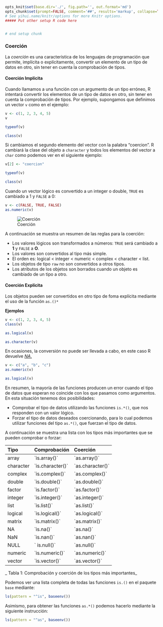 ```r
opts_knit$set(base.dir='./', fig.path='', out.format='md')
opts_chunk$set(prompt=FALSE, comment='##', results='markup', collapse=TRUE, echo=TRUE, eval=TRUE)
# See yihui.name/knitr/options for more Knitr options.
##### Put other setup R code here


# end setup chunk
```
### Coerción


La _coerción_ es una característica de los lenguajes de programación que permite, implícita o explícitamente, convertir un elemento de un tipo de datos en otro, sin tener en cuenta la comprobación de tipos.


#### Coerción Implícita {#implicita}

Cuando llamamos a una función con un argumento de un tipo erróneo, R intentará convertir los elementos de un tipo de datos en otro, sin tener en cuenta la comprobación de tipos. Por ejemplo, supongamos que definimos un vector `v` como en el ejemplo:



```r
v <- c(1, 2, 3, 4, 5)
v
```



```r
typeof(v)
```


```r
class(v)
```

Si cambiamos el segundo elemento del vector con la palabra "coercion". R cambiará la clase del objeto a `character` y todos los elementos del vector a `char` como podemos ver en el siguiente ejemplo:



```r
v[2] <- "coercion"
```


```r
typeof(v)
```


```r
class(v)
```


Cuando un vector lógico es convertido a un integer o double, `TRUE` es cambiado a
1 y `FALSE` a 0:

```r
v <- c(FALSE, TRUE, FALSE)
as.numeric(v)
```


![Coerción](images/coercion.PNG)



A continuación se muestra un resumen de las reglas para la coerción:


- Los valores lógicos son transformados a números: `TRUE` será cambiado a __1__ y `FALSE` a __O__.
- Los valores son convertidos al tipo más simple.
- El orden es: logical < integer < numeric < complex < character < list.
- Los objetos de tipo `raw` no son convertidos a otros tipos.
- Los atributos de los objetos son borrados cuando un objeto es cambiado de un tipo a otro.


#### Coerción Explícita {#explicita}

Los objetos pueden ser convertidos en otro tipo de foma explícita mediante el uso
de la función `as.()*`

__Ejemplos__


```r
v <- c(1, 2, 3, 4, 5)
class(v)
```


```r
as.logical(v)
```


```r
as.character(v)
```



En ocasiones, la conversión no puede ser llevada a cabo, en este caso R devuelve [_NA_.](#na)


```r
v <- c("a", "b", "c")
as.numeric(v)
```


```r
as.logical(v)
```


En resumen, la mayoría de las funciones producen un error cuando el tipo de datos que esperan no coincide con los que pasamos como argumentos. En esta situación tenemos dos posibilidades:



* Comprobar el tipo de datos utilizando las funciones `is.*()`, que nos responden con un valor lógico.
* Forzar el tipo de datos deseados coercionando, para lo cual podemos utilizar funciones del tipo `as.*()`, que fuerzan el tipo de datos.



A continuación se muestra una lista con los tipos más importantes que se pueden comprobar o forzar:



| Tipo | Comprobación | Coerción |
| :--- | :--- | :--- |
| array | \`is.array\(\)\` | \`as.array\(\)\` |
| character | \`is.character\(\)\` | \`as.character\(\)\` |
| complex | \`is.complex\(\)\` | \`as.complex\(\)\` |
| double | \`is.double\(\)\` | \`as.double\(\)\` |
| factor | \`is.factor\(\)\` | \`as.factor\(\)\` |
| integer | \`is.integer\(\)\` | \`as.integer\(\)\` |
| list | \`is.list\(\)\` | \`as.list\(\)\` |
| logical | \`is.logical\(\)\` | \`as.logical\(\)\` |
| matrix | \`is.matrix\(\)\` | \`as.matrix\(\)\` |
| NA | \`is.na\(\)\` | \`as.na\(\)\` |
| NaN | \`is.nan\(\)\` | \`as.nan\(\)\` |
| NULL | \` is.null\(\)\` | \`as.null\(\)\` |
| numeric | \`is.numeric\(\)\` | \`as.numeric\(\)\` |
| vector | \`is.vector\(\)\` | \`as.vector\(\)\` |

_ Tabla 1: Comprobación y coerción de los tipos más importantes_
 

Podemos ver una lista completa de todas las funciones `is.()` en el paquete `base` mediante:

```r
ls(pattern = "^is", baseenv())
```


Asimismo, para obtener las funciones `as.*()` podemos hacerlo mediante la siguiente instrucción:

```r
ls(pattern = "^as", baseenv())
```

